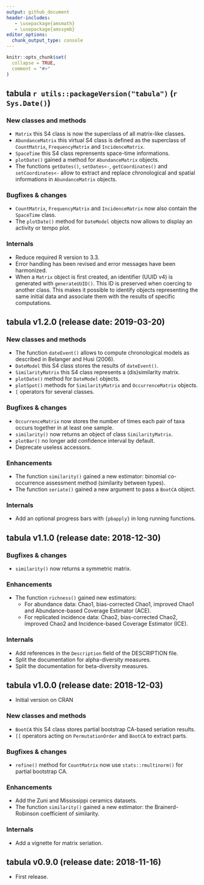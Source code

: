 ```yaml
---
output: github_document
header-includes:
   - \usepackage{amsmath}
   - \usepackage{amssymb}
editor_options: 
  chunk_output_type: console
---
```


<!-- NEWS.md is generated from NEWS.Rmd. Please edit that file -->

```r
knitr::opts_chunk$set(
  collapse = TRUE,
  comment = "#>"
)
```

## tabula `r utils::packageVersion("tabula")` (`r Sys.Date()`)
### New classes and methods
* `Matrix` this S4 class is now the superclass of all matrix-like classes.
* `AbundanceMatrix` this virtual S4 class is defined as the superclass of `CountMatrix`, `FrequencyMatrix` and `IncidenceMatrix`.
* `SpaceTime` this S4 class reprensents space-time informations.
* `plotDate()` gained a method for `AbundanceMatrix` objects.
* The functions `getDates()`, `setDates<-`, `getCoordinates()` and `setCoordinates<-` allow to extract and replace chronological and spatial informations in `AbundanceMatrix` objects.

### Bugfixes & changes
* `CountMatrix`, `FrequencyMatrix` and `IncidenceMatrix` now also contain the `SpaceTime` class.
* The `plotDate()` method for `DateModel` objects now allows to display an activity or tempo plot.

### Internals
* Reduce required R version to 3.3.
* Error handling has been revised and error messages have been harmonized.
* When a `Matrix` object is first created, an identifier (UUID v4) is generated with `generateUUID()`. This ID is preserved when coercing to another class. This makes it possible to identify objects representing the same initial data and associate them with the results of specific computations.

## tabula v1.2.0 (release date: 2019-03-20)
### New classes and methods
* The function `dateEvent()` allows to compute chronological models as described in Belanger and Husi (2006).
* `DateModel` this S4 class stores the results of `dateEvent()`.
* `SimilarityMatrix` this S4 class represents a (dis)similarity matrix.
* `plotDate()` method for `DateModel` objects.
* `plotSpot()` methods for `SimilarityMatrix` and `OccurrenceMatrix` objects.
* `[` operators for several classes.

### Bugfixes & changes
* `OccurrenceMatrix` now stores the number of times each pair of taxa occurs together in at least one sample.
* `similarity()` now returns an object of class `SimilarityMatrix`.
* `plotBar()` no longer add confidence interval by default.
* Deprecate useless accessors.

### Enhancements
* The function `similarity()` gained a new estimator: binomial co-occurrence assessment method (similarity between types).
* The function `seriate()` gained a new argument to pass a `BootCA` object.

### Internals
* Add an optional progress bars with `{pbapply}` in long running functions.

## tabula v1.1.0 (release date: 2018-12-30)
### Bugfixes & changes
* `similarity()` now returns a symmetric matrix.

### Enhancements
* The function `richness()` gained new estimators:
  * For abundance data: Chao1, bias-corrected Chao1, improved Chao1 and Abundance-based Coverage Estimator (ACE).
  * For replicated incidence data: Chao2, bias-corrected Chao2, improved Chao2 and Incidence-based Coverage Estimator (ICE).

### Internals
* Add references in the `Description` field of the DESCRIPTION file.
* Split the documentation for alpha-diversity measures.
* Split the documentation for beta-diversity measures.

## tabula v1.0.0 (release date: 2018-12-03)

* Initial version on CRAN

### New classes and methods
* `BootCA` this S4 class stores partial bootstrap CA-based seriation results.
* `[[` operators acting on `PermutationOrder` and `BootCA` to extract parts.

### Bugfixes & changes
* `refine()` method for `CountMatrix` now use `stats::rmultinorm()` for partial bootstrap CA.

### Enhancements
* Add the Zuni and Mississippi ceramics datasets.
* The function `similarity()` gained a new estimator: the Brainerd-Robinson coefficient of similarity.

### Internals
* Add a vignette for matrix seriation.

## tabula v0.9.0 (release date: 2018-11-16)

* First release.
